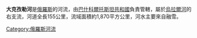 '''大克孜勒河'''是[[俄羅斯|俄羅斯]]的河流，由[[巴什科爾托斯坦共和國|巴什科爾托斯坦共和國]]負責管轄，屬於[[烏拉爾河|烏拉爾河]]的右支流，河道全長155公里，流域面積約1,870平方公里，河水主要來自融雪。

{{Russia-geo-stub}}
[[Category:俄羅斯河流|Category:俄羅斯河流]]